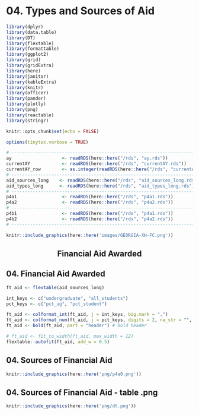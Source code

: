 # 04. Types and Sources of Aid

```r
library(dplyr)
library(data.table)
library(DT)
library(flextable)
library(formattable)
library(ggplot2)
library(grid)
library(gridExtra)
library(here)
library(janitor)
library(kableExtra)
library(knitr)
library(officer)
library(pander)
library(plotly)
library(png)
library(reactable)
library(stringr)
```

```r
knitr::opts_chunk$set(echo = FALSE)
```

```r
options(tinytex.verbose = TRUE)
```

```r
# ------------------------------------------------------------------------------
ay                   <- readRDS(here::here("/rds", "ay.rds"))
currentAY            <- readRDS(here::here("/rds", "currentAY.rds"))
currentAY_row        <- as.integer(readRDS(here::here("/rds", "currentAY_row.rds")))
# ------------------------------------------------------------------------------
aid_sources_long    <- readRDS(here::here("/rds", "aid_sources_long.rds"))
aid_types_long      <- readRDS(here::here("/rds", "aid_types_long.rds"))
# ------------------------------------------------------------------------------
p4a1                 <- readRDS(here::here("/rds", "p4a1.rds"))
p4a2                 <- readRDS(here::here("/rds", "p4a2.rds"))
# ------------------------------------------------------------------------------
p4b1                 <- readRDS(here::here("/rds", "p4a1.rds"))
p4b2                 <- readRDS(here::here("/rds", "p4a2.rds"))
# ------------------------------------------------------------------------------

```

```r
knitr::include_graphics(here::here('images/GEORGIA-XH-FC.png'))
```

<h2><center><b>Financial Aid Awarded</b></center></h2>

## 04. Financial Aid Awarded
```r
ft_aid <- flextable(aid_sources_long)

int_keys <- c("undergraduate", "all_students")
pct_keys <- c("pct_ug", "pct_student")

ft_aid <- colformat_int(ft_aid, j = int_keys, big.mark = ",")
ft_aid <- colformat_num(ft_aid, j = pct_keys, digits = 2, na_str = "", prefix = "%")
ft_aid <- bold(ft_aid, part = "header") # bold header

# ft_aid <- fit_to_width(ft_aid, max_width = 12)
flextable::autofit(ft_aid, add_w = 0.5)
```

## 04. Sources of Financial Aid
```r
knitr::include_graphics(here::here('png/p4a0.png'))
```

## 04. Sources of Financial Aid - table .png
```r
knitr::include_graphics(here::here('png/dt.png'))
```

```{=openxml}
<w:p><w:r><w:br w:type="page"/></w:r></w:p>
```
